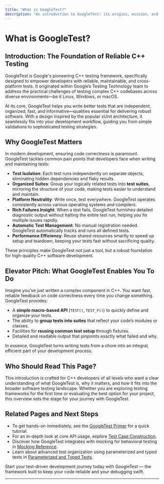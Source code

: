 ```yaml
---
title: "What is GoogleTest?"
description: "An introduction to GoogleTest: its origins, mission, and why it is a cornerstone for reliable C++ development. This page quickly aligns user expectations and provides a clear elevator pitch for the uninitiated."
---
```


# What is GoogleTest?

## Introduction: The Foundation of Reliable C++ Testing

GoogleTest is Google's pioneering C++ testing framework, specifically designed to empower developers with reliable, maintainable, and cross-platform tests. It originated within Google’s Testing Technology team to address the practical challenges of testing complex C++ codebases across diverse environments—be it Linux, Windows, or macOS.

At its core, GoogleTest helps you write better tests that are independent, organized, fast, and informative—qualities essential for delivering robust software. With a design inspired by the popular xUnit architecture, it seamlessly fits into your development workflow, guiding you from simple validations to sophisticated testing strategies.

## Why GoogleTest Matters

In modern development, ensuring code correctness is paramount. GoogleTest tackles common pain points that developers face when writing and maintaining tests:

- **Test Isolation**: Each test runs independently on separate objects, eliminating hidden dependencies and flaky results.
- **Organized Suites**: Group your logically related tests into **test suites**, mirroring the structure of your code, making tests easier to understand and maintain.
- **Platform Neutrality**: Write once, test everywhere. GoogleTest operates consistently across various operating systems and compilers.
- **Rich Failures Insight**: When a test fails, GoogleTest furnishes detailed diagnostic output without halting the entire test run, helping you fix multiple issues rapidly.
- **Automatic Test Management**: No manual registration needed. GoogleTest automatically tracks and runs all defined tests.
- **Performance Efficiency**: Reuse shared resources smartly to speed up setup and teardown, keeping your tests fast without sacrificing quality.

These principles make GoogleTest not just a tool, but a robust foundation for high-quality C++ software development.

## Elevator Pitch: What GoogleTest Enables You To Do

Imagine you’ve just written a complex component in C++. You want fast, reliable feedback on code correctness every time you change something. GoogleTest provides:

- A **simple macro-based API** (`TEST()`, `TEST_F()`) to quickly define and organize your tests.
- The ability to **group tests into suites** that reflect your code’s modules or classes.
- Facilities for **reusing common test setup** through fixtures.
- Detailed and readable output that pinpoints exactly what failed and why.

In essence, GoogleTest turns writing tests from a chore into an integral, efficient part of your development process.

## Who Should Read This Page?

This introduction is crafted for C++ developers of all levels who want a clear understanding of what GoogleTest is, why it matters, and how it fits into the broader software testing landscape. Whether you are exploring testing frameworks for the first time or evaluating the best option for your project, this overview sets the stage for your journey with GoogleTest.

## Related Pages and Next Steps

- To get hands-on immediately, see the [GoogleTest Primer](/guides/getting-started/primer) for a quick tutorial.
- For an in-depth look at core API usage, explore [Test Case Construction](/api-reference/gtest-core-apis/test-case-construction).
- Discover how GoogleTest integrates with mocking for behavioral testing in [Mocking Reference](/docs/reference/mocking.md).
- Learn about advanced test organization using parameterized and typed tests in [Parameterized and Typed Tests](/api-reference/gtest-core-apis/parameterized-tests).

Start your test-driven development journey today with GoogleTest — the framework built to keep your code reliable and your debugging swift.

---